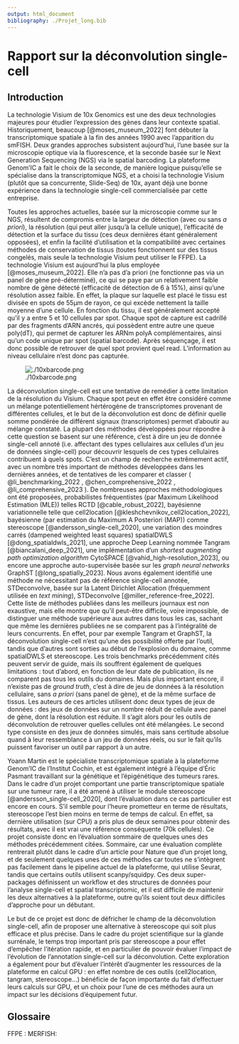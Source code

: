 ```yaml
---
output: html_document
bibliography: ./Projet_long.bib
---
```


# Rapport sur la déconvolution single-cell


## Introduction

La technologie Visium de 10x Genomics est une des deux technologies majeures pour étudier l'expression des gènes dans leur contexte spatial. Historiquement, beaucoup [@moses_museum_2022] font débuter la transcriptomique spatiale à la fin des années 1990 avec l'apparition du smFISH. Deux grandes approches subsistent aujourd'hui, l'une basée sur la microscopie optique via la fluorescence, et la seconde basée sur le Next Generation Sequencing (NGS) via le spatial barcoding. La plateforme Genom'IC a fait le choix de la seconde, de manière logique puisqu'elle se spécialise dans la transcriptomique NGS, et a choisi la technologie Visium (plutôt que sa concurrente, Slide-Seq) de 10x, ayant déjà une bonne expérience dans la technologie single-cell commercialisée par cette entreprise.

Toutes les approches actuelles, basée sur la microscopie comme sur le NGS, résultent de compromis entre la largeur de détection (avec ou sans *a priori*), la résolution (qui peut aller jusqu'à la cellule unique), l'efficacité de détection et la surface du tissu (ces deux dernières étant généralement opposées), et enfin la facilité d'utilisation et la compatibilité avec certaines méthodes de conservation de tissus (toutes fonctionnent sur des tissus congelés, mais seule la technologie Visium peut utiliser le FFPE). La technologie Visium est aujourd'hui la plus employée [@moses_museum_2022]. Elle n'a pas d'a priori (ne fonctionne pas via un panel de gène pré-déterminé), ce qui se paye par un relativement faible nombre de gène détecté (efficacité de détection de 6 à 15%), ainsi qu'une résolution assez faible. En effet, la plaque sur laquelle est placé le tissu est divisée en spots de 55µm de rayon, ce qui excède nettement la taille moyenne d'une cellule. En fonction du tissu, il est généralement accepté qu'il y a entre 5 et 10 cellules par spot. Chaque spot de capture est cadrillé par des fragments d'ARN ancrés, qui possèdent entre autre une queue poly(dT), qui permet de capturer les ARNm polyA complémentaires, ainsi qu'un code unique par spot (spatial barcode). Après séquençage, il est donc possible de retrouver de quel spot provient quel read. L'information au niveau cellulaire n'est donc pas capturée.

![./10xbarcode.png](La technologie Visium fonctionne grâce au spatial barcoding)

La déconvolution single-cell est une tentative de remédier à cette limitation de la résolution du Visium. Chaque spot peut en effet être considéré comme un mélange potentiellement hértérogène de transcriptomes provenant de différentes cellules, et le but de la déconvolution est donc de définir quelle somme pondérée de différent signaux (transcriptomes) permet d'aboutir au mélange constaté. La plupart des méthodes développées pour répondre à cette question se basent sur une référence, c'est à dire un jeu de donnée single-cell annoté (i.e. affectant des types cellulaires aux cellules d'un jeu de données single-cell) pour découvrir lesquels de ces types cellulaires contribuent à quels spots. C'est un champ de recherche extrêmement actif, avec un nombre très important de méthodes développées dans les dernières années, et de tentatives de les comparer et classer ( @li_benchmarking_2022 , @chen_comprehensive_2022 , @li_comprehensive_2023 ). De nombreuses approches méthodologiques ont été proposées, probabilistes fréquentistes (par Maximum Likelihood Estimation (MLE)) telles RCTD [@cable_robust_2022], bayésienne variationnelle telle que cell2location [@kleshchevnikov_cell2location_2022], bayésienne (par estimation du Maximum A Posteriori (MAP)) comme stereoscope [@andersson_single-cell_2020], une variation des moindres carrés (dampened weighted least squares) spatialDWLS [@dong_spatialdwls_2021], une approche Deep Learning nommée Tangram [@biancalani_deep_2021], une implémentation d'un *shortest augmenting path optimization algorithm* CytoSPACE [@vahid_high-resolution_2023], ou encore une approche auto-supervisée basée sur les *graph neural networks* GraphST [@long_spatially_2023]. Nous avons également identifié une méthode ne nécessitant pas de référence single-cell annotée, STDeconvolve, basée sur la Latent Dirichlet Allocation (fréquemment utilisée en *text mining*), STDeconvolve [@miller_reference-free_2022]. Cette liste de méthodes publiées dans les meilleurs journaux est non exaustive, mais elle montre que qu'il peut-être difficile, voire impossible, de distinguer une méthode supérieure aux autres dans tous les cas, sachant que même les dernières publiées ne se comparent pas à l'intégralité de leurs concurrents. En effet, pour par exemple Tangram et GraphST, la déconvolution single-cell n'est qu'une des possibilité offerte par l'outil, tandis que d'autres sont sorties au début de l'explosion du domaine, comme spatialDWLS et stereoscope. Les trois benchmarks précédemment cités peuvent servir de guide, mais ils souffrent également de quelques limitations : tout d'abord, en fonction de leur date de publication, ils ne comparent pas tous les outils du domaines. Mais plus important encore, il n'existe pas de *ground truth*, c'est à dire de jeu de données à la résolution cellulaire, sans *a priori* (sans panel de gène), et de la même surface de tissus. Les auteurs de ces articles utilisent donc deux types de jeux de données : des jeux de données sur un nombre réduit de cellule avec panel de gène, dont la résolution est réduite. Il s'agit alors pour les outils de déconvolution de retrouver quelles cellules ont été mélangées. Le second type consiste en des jeux de données simulés, mais sans certitude absolue quand à leur ressemblance à un jeu de données réels, ou sur le fait qu'ils puissent favoriser un outil par rapport à un autre.


Yoann Martin est le spécialiste transcriptomique spatiale à la plateforme Genom'IC de l'Institut Cochin, et est également intégré à l'équipe d'Éric Pasmant travaillant sur la génétique et l'épigénétique des tumeurs rares. Dans le cadre d'un projet comportant une partie transcriptomique spatiale sur une tumeur rare, il a été amené à utiliser le module stereoscope [@andersson_single-cell_2020], dont l'évaluation dans ce cas particulier est encore en cours. S'il semble pour l'heure prometteur en terme de résultats, stereoscope l'est bien moins en terme de temps de calcul. En effet, sa dernière utilisation (sur CPU) a pris plus de deux semaines pour obtenir des résultats, avec il est vrai une référence conséquente (70k cellules). Ce projet consiste donc en l'évaluation sommaire de quelques unes des méthodes précédemment citées. Sommaire, car une évaluation complète rentrerait plutôt dans le cadre d'un article pour Nature que d'un projet long, et de seulement quelques unes de ces méthodes car toutes ne s'intègrent pas facilement dans le pipeline actuel de la plateforme, qui utilise Seurat, tandis que certains outils utilisent scanpy/squidpy. Ces deux super-packages définissent un workflow et des structures de données pour l'analyse single-cell et spatial transcriptomic, et il est difficile de maintenir les deux alternatives à la plateforme, outre qu'ils soient tout deux difficiles d'approche pour un débutant.

Le but de ce projet est donc de défricher le champ de la déconvolution single-cell, afin de proposer une alternative à stereoscope qui soit plus efficace et plus précise. Dans le cadre du projet scientifique sur la glande surrénale, le temps trop important pris par stereoscope a pour effet d'empêcher l'itération rapide, et en particulier de pouvoir évaluer l'impact de l'évolution de l'annotation single-cell sur la déconvolution. Cette exploration a également pour but d'évaluer l'intérêt d'augmenter les ressources de la plateforme en calcul GPU : en effet nombre de ces outils (cell2location, tangram, stereoscope...) bénéficie de façon importante du fait d'effectuer leurs calculs sur GPU, et un choix pour l'une de ces méthodes aura un impact sur les décisions d'équipement futur.


<!-- parler infra aussi -->
## Glossaire
FFPE : 
MERFISH: 
